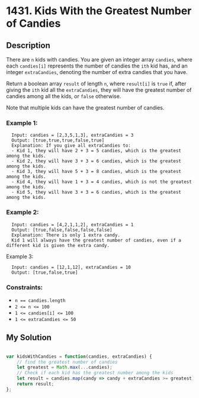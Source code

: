 # 1431. Kids With the Greatest Number of Candies

## Description
There are `n` kids with candies. You are given an integer array `candies`, where each `candies[i]` represents the number of candies the `ith` kid has, and an integer `extraCandies`, denoting the number of extra candies that you have.

Return a boolean array `result` of length `n`, where `result[i]` is `true` if, after giving the `ith` kid all the `extraCandies`, they will have the greatest number of candies among all the kids, or `false` otherwise.

Note that multiple kids can have the greatest number of candies.

### Example 1:
```
  Input: candies = [2,3,5,1,3], extraCandies = 3
  Output: [true,true,true,false,true] 
  Explanation: If you give all extraCandies to:
  - Kid 1, they will have 2 + 3 = 5 candies, which is the greatest among the kids.
  - Kid 2, they will have 3 + 3 = 6 candies, which is the greatest among the kids.
  - Kid 3, they will have 5 + 3 = 8 candies, which is the greatest among the kids.
  - Kid 4, they will have 1 + 3 = 4 candies, which is not the greatest among the kids.
  - Kid 5, they will have 3 + 3 = 6 candies, which is the greatest among the kids.
```

### Example 2:
```
  Input: candies = [4,2,1,1,2], extraCandies = 1
  Output: [true,false,false,false,false] 
  Explanation: There is only 1 extra candy.
  Kid 1 will always have the greatest number of candies, even if a different kid is given the extra candy.
```

Example 3:
```
  Input: candies = [12,1,12], extraCandies = 10
  Output: [true,false,true]
```

### Constraints:
- `n == candies.length`
- `2 <= n <= 100`
- `1 <= candies[i] <= 100`
- `1 <= extraCandies <= 50`


## My Solution
```js

var kidsWithCandies = function(candies, extraCandies) {
    // find the greatest number of candies
    let greatest = Math.max(...candies);
    // Check if each kid has the greatest number among the kids
    let result = candies.map(candy => candy + extraCandies >= greatest);
    return result;
};

```